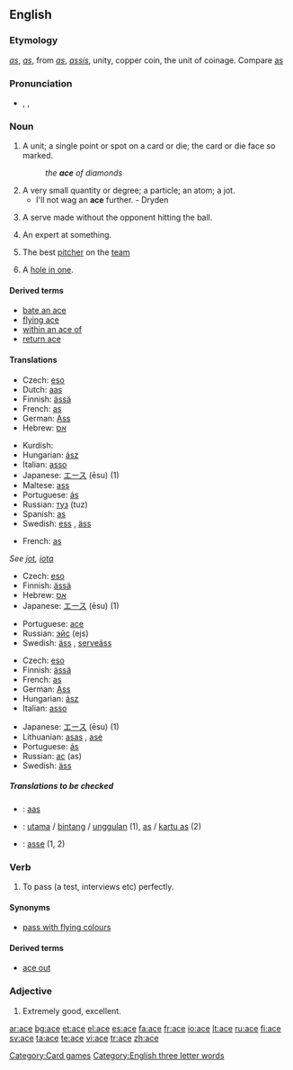 {{see|Ace|ACE}}
==English==

===Etymology===
{{OE.}} ''[[as]]'', {{F.}} ''[[as]]'', from {{L.}} ''[[as]]'', ''[[assis]]'', unity, copper coin, the unit of coinage. Compare [[as]]

===Pronunciation===
* {{enPR|ās}}, {{IPA|/eɪs/}}, {{SAMPA|/eIs/}}
*: {{rhymes|eɪs}}

===Noun===
{{en-noun}}

# A unit; a single point or spot on a card or die; the card or die face so marked.
#: ''the '''ace''' of diamonds''
# A very small quantity or degree; a particle; an atom; a jot.
#* I'll not wag an '''ace''' further. - Dryden
# {{tennis}} A serve made without the opponent hitting the ball.
# An expert at something.
# {{baseball}} The best [[pitcher]] on the [[team]]
# {{golf}} A [[hole in one]].

====Derived terms====
* [[bate an ace]]
* [[flying ace]]
* [[within an ace of]]
* [[return ace]]

====Translations====
{{trans-top|unit}}
{{trans-mid}}
{{trans-bottom}}

{{trans-top|card with a single spot}}
* Czech: [[eso]] {{n}}
* Dutch: [[aas]] {{m}}
* Finnish: [[ässä]]
* French: [[as#French|as]] {{m}}
* German: [[As#German|Ass]] {{n}}
* Hebrew: [[אס]] {{m}}
{{trans-mid}}
* Kurdish: {{KUchar|[[ئاس]]}}
* Hungarian: [[ász]]
* Italian: [[asso]] {{m}}
* Japanese: [[エース]] (ēsu) (1)
* Maltese: [[ass]]
* Portuguese: [[ás]] {{m}}
* Russian: [[туз]] (tuz) {{m}}
* Spanish: [[as#Spanish|as]] {{m}}
* Swedish: [[ess]] {{n}}, [[äss]] {{n}}
{{trans-bottom}}

{{trans-top|die face with a single spot}}
* French: [[as#French|as]] {{m}}
{{trans-mid}}
{{trans-bottom}}

{{trans-top|very small quantity or degree}}
''See [[jot]], [[iota]]''
{{trans-bottom}}
{{trans-top|point scored in tennis without the opponent hitting the ball}}
* Czech: [[eso]] {{n}}
* Finnish: [[ässä]]
* Hebrew: [[אס]] {{m}}
* Japanese: [[エース]] (ēsu) (1)
{{trans-mid}}
* Portuguese: [[ace]] {{m}}
* Russian: [[эйс]] (ejs) {{m}}
* Swedish: [[äss]] {{n}}, [[serveäss]] {{n}}
{{trans-bottom}}

{{trans-top|expert}}
* Czech: [[eso]] {{n}}
* Finnish: [[ässä]]
* French: [[as#French|as]] {{m}}
* German: [[Ass]] {{n}}
* Hungarian: [[ász]]
* Italian: [[asso]] {{m}}
{{trans-mid}}
* Japanese: [[エース]] (ēsu) (1)
* Lithuanian: [[asas]] {{m}}, [[asė]] {{f}}
* Portuguese: [[ás]] {{m}}
* Russian: [[ас]] (as) {{m}}
* Swedish: [[äss]] {{n}}
{{trans-bottom}}

=====Translations to be checked=====
{{checktrans}}
* {{ttbc|Frisian}}: [[aas]]
* {{ttbc|Indonesian}}: [[utama]] / [[bintang]] / [[unggul]]an (1), [[as]] / [[kartu as]] (2)
* {{ttbc|Interlingua}}: [[asse]] (1, 2)

===Verb===
{{en-verb|ac|ing}}

# To pass (a test, interviews etc) perfectly.

====Synonyms====
* [[pass with flying colours]]

====Derived terms====
* [[ace out]]

===Adjective===
{{en-adj|acer|acest|more}}

# {{colloquial}} Extremely good, excellent.

[[Category:Card games]]
[[Category:English three letter words]]

[[ar:ace]]
[[bg:ace]]
[[et:ace]]
[[el:ace]]
[[es:ace]]
[[fa:ace]]
[[fr:ace]]
[[io:ace]]
[[lt:ace]]
[[ru:ace]]
[[fi:ace]]
[[sv:ace]]
[[ta:ace]]
[[te:ace]]
[[vi:ace]]
[[tr:ace]]
[[zh:ace]]